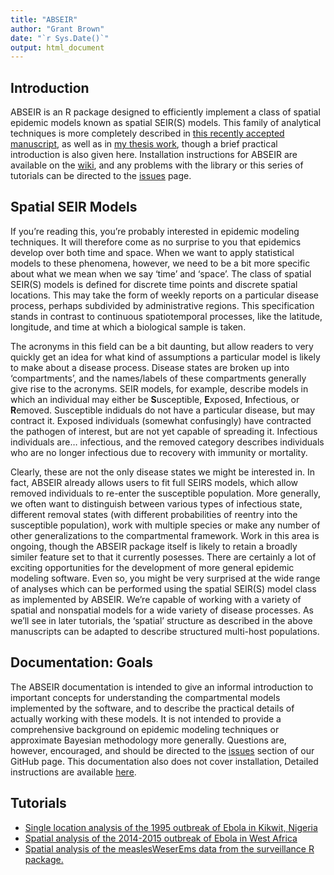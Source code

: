 ```yaml
---
title: "ABSEIR"
author: "Grant Brown"
date: "`r Sys.Date()`"
output: html_document
---
```

<!--
%\VignetteEngine{knitr::rmarkdown}
%\VignetteIndexEntry{ABSEIR}
%\VignetteEncoding{UTF-8}
-->

Introduction
----------------

ABSEIR is an R package designed to efficiently implement a class of spatial 
epidemic models known as spatial SEIR(S) models. This family of analytical 
techniques is more completely described in 
[this recently accepted manuscript](https://github.com/grantbrown/EARNMC/blob/master/manuscript-preprint/r0Methods.pdf),
as well as in [my thesis work](http://ir.uiowa.edu/etd/1554), though a brief practical introduction
is also given here. Installation instructions for ABSEIR are available on the [wiki](https://github.com/grantbrown/ABSEIR/wiki/Installation), and any problems with the library or this series of tutorials can be directed to the [issues](https://github.com/grantbrown/ABSEIR/issues) page. 




Spatial SEIR Models
---------------------

If you're reading this, you're probably interested in epidemic modeling techniques.
It will therefore come as no surprise to you that epidemics develop
over both time and space. When we want to apply statistical models to these
phenomena, however, we need to be a bit more specific about what we mean when we
say 'time' and 'space'. The class of spatial SEIR(S) models is defined
for discrete time points and discrete spatial locations. This may take the form
of weekly reports on a particular disease process, perhaps subdivided by 
administrative regions. This specification stands in contrast to continuous spatiotemporal
processes, like the latitude, longitude, and time at which a biological sample is
taken. 

The acronyms in this field can be a bit daunting, but allow readers to very quickly get
an idea for what kind of assumptions a particular model is likely to make about a disease
process. Disease states are broken up into 'compartments', and the names/labels of these
compartments generally give rise to the acronyms. SEIR models, for example, describe models
in which an individual may either be **S**usceptible, **E**xposed, **I**nfectious, or **R**emoved. 
Susceptible indiduals do not have a particular disease, but may contract it. Exposed individuals
(somewhat confusingly) have contracted the pathogen of interest, but are not yet capable of 
spreading it. Infectious individuals are... infectious, and the removed category describes 
individuals who are no longer infectious due to recovery with immunity or mortality. 

Clearly, these are not the only disease states we might be interested in. In fact, ABSEIR
already allows users to fit full SEIRS models, which allow removed individuals to re-enter
the susceptible population. More generally, we often want to distinguish between various
types of infectious state, different removal states (with different probabilities of 
reentry into the susceptible population), work with multiple species or make any number
of other generalizations to the compartmental framework. Work in this area is ongoing, 
though the ABSEIR package itself is likely to retain a broadly similer feature set
to that it currently posesses. There are certainly a lot of exciting opportunities 
for the development of more general epidemic modeling software. Even so, you might be 
very surprised at the wide range of analyses which can be performed using the 
spatial SEIR(S) model class as implemented by ABSEIR. We're capable of working with
a variety of spatial and nonspatial models for a wide variety of disease processes. 
As we'll see in later tutorials, the 'spatial' structure as described in the above
manuscripts can be adapted to describe structured multi-host populations. 


Documentation: Goals
---------------------

The ABSEIR documentation is intended to give an informal introduction to important concepts
for understanding the compartmental models implemented by the software, and to describe
the practical details of actually working with these models. It is not intended to 
provide a comprehensive background on epidemic modeling techniques or approximate Bayesian
methodology more generally. Questions are, however, encouraged, and should be directed to the
[issues](https://github.com/grantbrown/ABSEIR/issues) section of our GitHub page.
This documentation also does not cover installation, Detailed instructions are available [here](https://github.com/grantbrown/ABSEIR/wiki/Installation).


Tutorials
------------

* [Single location analysis of the 1995 outbreak of Ebola in Kikwit, Nigeria](./Kikwit.html)
* [Spatial analysis of the 2014-2015 outbreak of Ebola in West Africa](WestAfrica.html)
* [Spatial analysis of the measlesWeserEms data from the surveillance R package.](Measles.html)


